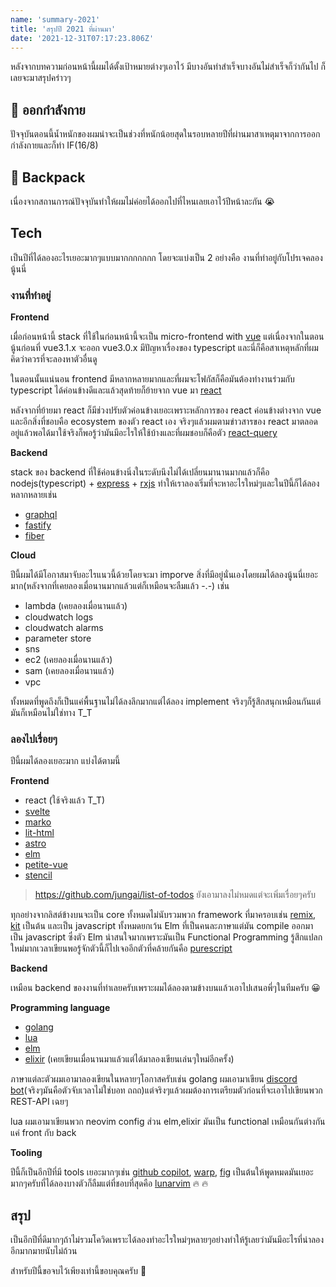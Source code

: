 ```yaml
---
name: 'summary-2021'
title: 'สรุปปี 2021 ที่ผ่านมา'
date: '2021-12-31T07:17:23.806Z'
---
```


หลังจากบทความก่อนหน้านี้ผมได้ตั้งเป้าหมายต่างๆเอาไว้ มีบางอันทำสำเร็จบางอันไม่สำเร็จก็ว่ากันไป ก็เลยจะมาสรุปคร่าวๆ

## 💪 ออกกำลังกาย

ปัจจุบันตอนนี้น้ำหนักของผมน่าจะเป็นช่วงที่หนักน้อยสุดในรอบหลายปีที่ผ่านมาสาเหตุมาจากการออกกำลังกายและก็ทำ IF(16/8)

## 🎒 Backpack

เนื่องจากสถานการณ์ปัจจุบันทำให้ผมไม่ค่อยได้ออกไปที่ไหนเลยเอาไว้ปีหน้าละกัน 😭

## Tech

เป็นปีที่ได้ลองอะไรเยอะมากๆแบบมากกกกกกก โดยจะแบ่งเป็น 2 อย่างคือ งานที่ทำอยู่กับโปรเจคลองนู้นนี่

### งานที่ทำอยู่

**Frontend**

เมื่อก่อนหน้านี้ stack ที่ใช้ในก่อนหน้านี้จะเป็น micro-frontend with [vue](https://vuejs.org/) แต่เนื่องจากในตอนนู้นก่อนที่ vue3.1.x จะออก vue3.0.x มีปัญหาเรื่องของ typescript และนี่ก็คือสาเหตุหลักที่ผมคิดว่าควรที่จะลองหาตัวอื่นดู

ในตอนนั้นแน่นอน frontend มีหลากหลายมากและที่ผมจะโฟกัสก็คือมันต้องทำงานร่วมกับ typescript ได้ค่อนข้างดีและแล้วสุดท้ายก็ย้ายจาก vue มา [react](https://reactjs.org/)

หลังจากที่ย้ายมา react ก็มีช่วงปรับตัวค่อนข้างเยอะเพราะหลักการของ react ค่อนข้างต่างจาก vue และอีกสิ่งที่ชอบคือ ecosystem ของตัว react เอง จริงๆแล้วผมตามข่าวสารของ react มาตลอดอยู่แล้วพอได้มาใช้จริงก็พอรู้ว่ามันมีอะไรให้ใช้บ้างและที่ผมชอบก็คือตัว [react-query](https://react-query.tanstack.com/)

**Backend**

stack ของ backend ที่ใช้ค่อนข้างนิ่งในระดับนึงไม่ได้เปลี่ยนมานานมากแล้วก็คือ nodejs(typescript) + [express](https://expressjs.com/) + [rxjs](https://rxjs.dev/) ทำให้เราลองเริ่มที่จะหาอะไรใหม่ๆและในปีนี้ก็ได้ลองหลากหลายเช่น

- [graphql](https://www.apollographql.com/)
- [fastify](https://www.fastify.io/)
- [fiber](https://github.com/gofiber/fiber)

**Cloud**

ปีนี้ผมได้มีโอกาสมาจับอะไรแนวนี้ด้วยโดยจะมา imporve สิ่งที่มีอยู่นั่นเองโดยผมได้ลองนู้นนี่เยอะมาก(หลังจากที่เคยลองเมื่อนานมากแล้วแต่ก็เหมือนจะลืมแล้ว -.-) เช่น

- lambda (เคยลองเมื่อนานแล้ว)
- cloudwatch logs
- cloudwatch alarms
- parameter store
- sns
- ec2 (เคยลองเมื่อนานแล้ว)
- sam (เคยลองเมื่อนานแล้ว)
- vpc

ทั้งหมดที่พูดถึงก็เป็นแค่พื้นฐานไม่ได้ลงลึกมากแต่ได้ลอง implement จริงๆก็รู้สึกสนุกเหมือนกันแต่มันก็เหมือนไม่ใช่ทาง T_T

### ลองไปเรื่อยๆ

ปีนี้ผมได้ลองเยอะมาก แบ่งได้ตามนี้

**Frontend**

- react (ใช้จริงแล้ว T_T)
- [svelte](https://svelte.dev)
- [marko](https://markojs.com)
- [lit-html](https://lit.dev)
- [astro](https://astro.build)
- [elm](https://elm-lang.org)
- [petite-vue](https://github.com/vuejs/petite-vue)
- [stencil](https://stenciljs.com)

> https://github.com/jungai/list-of-todos ยังเอามาลงไม่หมดแต่จะเพิ่มเรื่อยๆครับ

ทุกอย่างจากลิสต์ข้างบนจะเป็น core ทั้งหมดไม่นับรวมพวก framework ที่มาครอบเช่น [remix](https://remix.run), [kit](https://kit.svelte.dev) เป็นต้น และเป็น javascript ทั้งหมดยกเว้น Elm ที่เป็นคนละภาษาแต่มัน compile ออกมาเป็น javascript ซึ่งตัว Elm น่าสนใจมากเพราะมันเป็น Functional Programming รู้สึกแปลกใหม่มากเวลาเขียนพอรู้จักตัวนี้ก็ไปเจออีกตัวที่คล้ายกันคือ [purescript](https://www.purescript.org)

**Backend**

เหมือน backend ของงานที่ทำเลยครับเพราะผมได้ลองตามข้างบนแล้วเอาไปเสนอพี่ๆในทีมครับ 😀

**Programming language**

- [golang](https://go.dev)
- [lua](https://www.lua.org)
- [elm](https://www.lua.org)
- [elixir](https://elixir-lang.org) (เคยเขียนเมื่อนานมาแล้วแต่ได้มาลองเขียนเล่นๆใหม่อีกครั้ง)

ภาษาแต่ละตัวผมเอามาลองเขียนในหลายๆโอกาสครับเช่น golang ผมเอามาเขียน [discord bot](https://github.com/jungai/nonnmonn-v2)(จริงๆมันคือตัวจับเวลาไม่ใช่บอท ถถถ)แต่จริงๆแล้วผมต้องการเตรียมตัวก่อนที่จะเอาไปเขียนพวก REST-API เฉยๆ

lua ผมเอามาเขียนพวก neovim config ส่วน elm,elixir มันเป็น functional เหมือนกันต่างกันแค่ front กับ back

**Tooling**

ปีนี้ก็เป็นอีกปีที่มี tools เยอะมากๆเช่น [github copilot](https://copilot.github.com/), [warp](https://www.warp.dev), [fig](https://fig.io) เป็นต้นให้พูดหมดมันเยอะมากๆครับที่ได้ลองบางตัวก็ลืมแต่ที่ชอบที่สุดคือ [lunarvim](https://www.lunarvim.org/#opinionated) 🔥 🔥

## สรุป

เป็นอีกปีที่ดีมากๆถ้าไม่รวมโควิดเพราะได้ลองทำอะไรใหม่ๆหลายๆอย่างทำให้รู้เลยว่ามันมีอะไรที่น่าลองอีกมากมายนับไม่ถ้วน

สำหรับปีนี้ขอจบไว้เพียงเท่านี้ขอบคุณครับ 🎉
